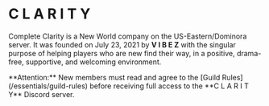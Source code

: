 
# C L A R I T Y

Complete Clarity is a New World company on the US-Eastern/Dominora server. It was founded on July 23, 2021 by **V I B E Z** with the singular purpose of helping players who are new find their way, in a positive, drama-free, supportive, and welcoming environment.

<Callout>
  **Attention:** New members must read and agree to the [Guild Rules](/essentials/guild-rules)
  before receiving full access to the **C L A R I T Y** Discord server.
</Callout>
